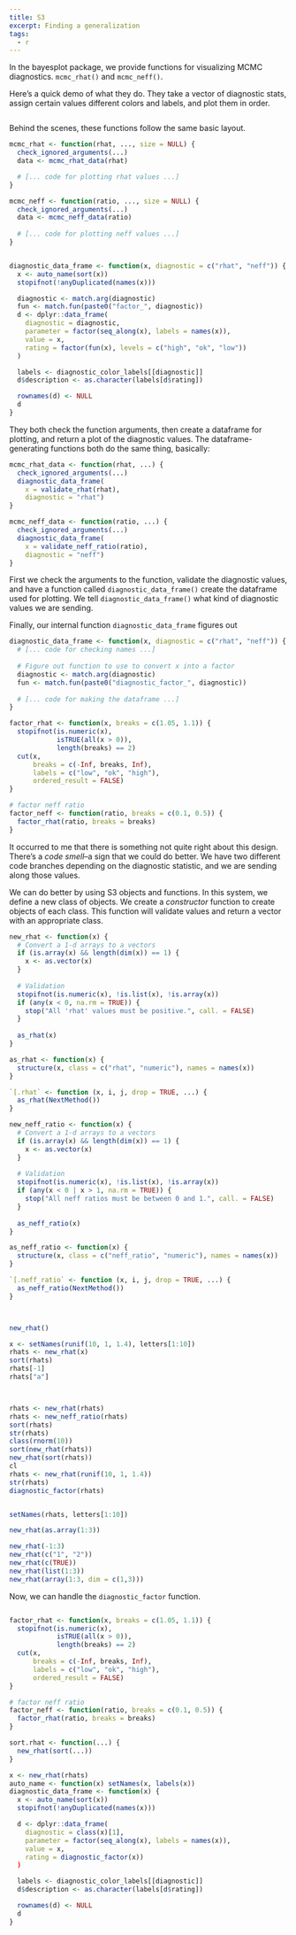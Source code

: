 ```yaml
---
title: S3
excerpt: Finding a generalization
tags:
  - r
---
```


In the bayesplot package, we provide functions for visualizing MCMC diagnostics. `mcmc_rhat()` and `mcmc_neff()`. 

Here's a quick demo of what they do. They take a vector of diagnostic stats,
assign certain values different colors and labels, and plot them in order.

```r

```


Behind the scenes, these functions follow the same basic layout.

```r
mcmc_rhat <- function(rhat, ..., size = NULL) {
  check_ignored_arguments(...)
  data <- mcmc_rhat_data(rhat)

  # [... code for plotting rhat values ...]
}

mcmc_neff <- function(ratio, ..., size = NULL) {
  check_ignored_arguments(...)
  data <- mcmc_neff_data(ratio)
  
  # [... code for plotting neff values ...]
}


diagnostic_data_frame <- function(x, diagnostic = c("rhat", "neff")) {
  x <- auto_name(sort(x))
  stopifnot(!anyDuplicated(names(x)))

  diagnostic <- match.arg(diagnostic)
  fun <- match.fun(paste0("factor_", diagnostic))
  d <- dplyr::data_frame(
    diagnostic = diagnostic,
    parameter = factor(seq_along(x), labels = names(x)),
    value = x,
    rating = factor(fun(x), levels = c("high", "ok", "low"))
  )

  labels <- diagnostic_color_labels[[diagnostic]]
  d$description <- as.character(labels[d$rating])

  rownames(d) <- NULL
  d
}
```

They both check the function arguments, then create a dataframe for plotting, and return a plot of the diagnostic values. The dataframe-generating functions both do the same thing, basically:

```r
mcmc_rhat_data <- function(rhat, ...) {
  check_ignored_arguments(...)
  diagnostic_data_frame(
    x = validate_rhat(rhat),
    diagnostic = "rhat")
}

mcmc_neff_data <- function(ratio, ...) {
  check_ignored_arguments(...)
  diagnostic_data_frame(
    x = validate_neff_ratio(ratio),
    diagnostic = "neff")
}
```

First we check the arguments to the function, validate the diagnostic values,
and have a function called `diagnostic_data_frame()` create the dataframe used
for plotting. We tell `diagnostic_data_frame()` what kind of diagnostic values
we are sending.

Finally, our internal function `diagnostic_data_frame` figures out 

```r
diagnostic_data_frame <- function(x, diagnostic = c("rhat", "neff")) {
  # [... code for checking names ...]
  
  # Figure out function to use to convert x into a factor
  diagnostic <- match.arg(diagnostic)
  fun <- match.fun(paste0("diagnostic_factor_", diagnostic))
  
  # [... code for making the dataframe ...]
}
```

```r
factor_rhat <- function(x, breaks = c(1.05, 1.1)) {
  stopifnot(is.numeric(x),
            isTRUE(all(x > 0)),
            length(breaks) == 2)
  cut(x,
      breaks = c(-Inf, breaks, Inf),
      labels = c("low", "ok", "high"),
      ordered_result = FALSE)
}

# factor neff ratio
factor_neff <- function(ratio, breaks = c(0.1, 0.5)) {
  factor_rhat(ratio, breaks = breaks)
}
```


It occurred to me that there is something not quite right about this design.
There's a _code smell_--a sign that we could do better. We have two different
code branches depending on the diagnostic statistic, and we are sending along those values.

We can do better by using S3 objects and functions. In this system, we define a new class of objects. We create a _constructor_ function to create objects of each class. This function will validate values and return a vector with an appropriate class.

```r
new_rhat <- function(x) {
  # Convert a 1-d arrays to a vectors
  if (is.array(x) && length(dim(x)) == 1) {
    x <- as.vector(x)
  }
  
  # Validation
  stopifnot(is.numeric(x), !is.list(x), !is.array(x))
  if (any(x < 0, na.rm = TRUE)) {
    stop("All 'rhat' values must be positive.", call. = FALSE)
  }
  
  as_rhat(x)
}

as_rhat <- function(x) {
  structure(x, class = c("rhat", "numeric"), names = names(x))
}

`[.rhat` <- function (x, i, j, drop = TRUE, ...) {
  as_rhat(NextMethod())
}

new_neff_ratio <- function(x) {
  # Convert a 1-d arrays to a vectors
  if (is.array(x) && length(dim(x)) == 1) {
    x <- as.vector(x)
  }
  
  # Validation
  stopifnot(is.numeric(x), !is.list(x), !is.array(x))
  if (any(x < 0 | x > 1, na.rm = TRUE)) {
    stop("All neff ratios must be between 0 and 1.", call. = FALSE)
  }
  
  as_neff_ratio(x)
}

as_neff_ratio <- function(x) {
  structure(x, class = c("neff_ratio", "numeric"), names = names(x))
}

`[.neff_ratio` <- function (x, i, j, drop = TRUE, ...) {
  as_neff_ratio(NextMethod())
}



new_rhat()

x <- setNames(runif(10, 1, 1.4), letters[1:10])
rhats <- new_rhat(x)
sort(rhats)
rhats[-1]
rhats["a"]



rhats <- new_rhat(rhats)
rhats <- new_neff_ratio(rhats)
sort(rhats)
str(rhats)
class(rnorm(10))
sort(new_rhat(rhats))
new_rhat(sort(rhats))
cl
rhats <- new_rhat(runif(10, 1, 1.4))
str(rhats)
diagnostic_factor(rhats)


setNames(rhats, letters[1:10])

new_rhat(as.array(1:3))

new_rhat(-1:3)
new_rhat(c("1", "2"))
new_rhat(c(TRUE))
new_rhat(list(1:3))
new_rhat(array(1:3, dim = c(1,3)))

```

Now, we can handle the `diagnostic_factor` function.

```r


```

```r
factor_rhat <- function(x, breaks = c(1.05, 1.1)) {
  stopifnot(is.numeric(x),
            isTRUE(all(x > 0)),
            length(breaks) == 2)
  cut(x,
      breaks = c(-Inf, breaks, Inf),
      labels = c("low", "ok", "high"),
      ordered_result = FALSE)
}

# factor neff ratio
factor_neff <- function(ratio, breaks = c(0.1, 0.5)) {
  factor_rhat(ratio, breaks = breaks)
}

sort.rhat <- function(...) {
  new_rhat(sort(...))
}

x <- new_rhat(rhats)
auto_name <- function(x) setNames(x, labels(x))
diagnostic_data_frame <- function(x) {
  x <- auto_name(sort(x))
  stopifnot(!anyDuplicated(names(x)))

  d <- dplyr::data_frame(
    diagnostic = class(x)[1],
    parameter = factor(seq_along(x), labels = names(x)),
    value = x,
    rating = diagnostic_factor(x))
  )

  labels <- diagnostic_color_labels[[diagnostic]]
  d$description <- as.character(labels[d$rating])

  rownames(d) <- NULL
  d
}


```


